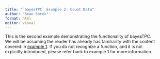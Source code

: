 ```yaml
---
title: "`bayesTPC` Example 2: Count Data"
author: "Sean Sorek"
format: html
editor: visual
---
```


This is the second example demonstrating the functionality of bayesTPC. We will be assuming the reader has already has familiarity with the content covered in [example 1](https://seansorek.github.io/btpc_examples/example1.html). If you do not recognize a function, and it is not explicitly introduced, please refer back to example 1 for more information.